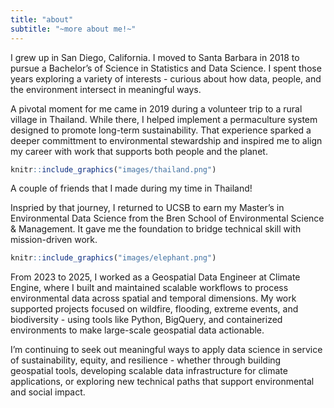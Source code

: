```yaml
---
title: "about"
subtitle: "~more about me!~"
---
```


I grew up in San Diego, California. I moved to Santa Barbara in 2018 to pursue a Bachelor's of Science in Statistics and Data Science. I spent those years exploring a variety of interests - curious about how data, people, and the environment intersect in meaningful ways.

A pivotal moment for me came in 2019 during a volunteer trip to a rural village in Thailand. While there, I helped implement a permaculture system designed to promote long-term sustainability. That experience sparked a deeper committment to environmental stewardship and inspired me to align my career with work that supports both people and the planet. 

:::{.column-margin}

```r
knitr::include_graphics("images/thailand.png")
```

::: {.extra-small-text .dark-gray-text .topbr}

A couple of friends that I made during my time in Thailand!

:::

:::

Inspried by that journey, I returned to UCSB to earn my Master's in Environmental Data Science from the Bren School of Environmental Science & Management. It gave me the foundation to bridge technical skill with mission-driven work.

:::{.column-margin}

```r
knitr::include_graphics("images/elephant.png")
```

:::

From 2023 to 2025, I worked as a Geospatial Data Engineer at Climate Engine, where I built and maintained scalable workflows to process environmental data across spatial and temporal dimensions. My work supported projects focused on wildfire, flooding, extreme events, and biodiversity - using tools like Python, BigQuery, and containerized environments to make large-scale geospatial data actionable.

I'm continuing to seek out meaningful ways to apply data science in service of sustainability, equity, and resilience - whether through building geospatial tools, developing scalable data infrastructure for climate applications, or exploring new technical paths that support environmental and social impact.
